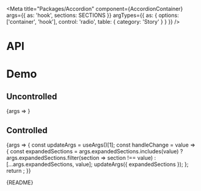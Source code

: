 
<Meta
  title="Packages/Accordion"
  component={AccordionContainer}
  args={{
    as: 'hook',
    sections: SECTIONS
  }}
  argTypes={{
    as: { options: ['container', 'hook'], control: 'radio', table: { category: 'Story' } }
  }}
/>

# API

<ArgsTable />

# Demo

## Uncontrolled

<Canvas>
  <Story
    name="Uncontrolled"
    args={{ collapsible: true, expandable: true }}
    argTypes={{
      expandedSections: { control: false }
    }}
  >
    {args => <AccordionStory {...args} />}
  </Story>
</Canvas>

## Controlled

<Canvas>
  <Story
    name="Controlled"
    args={{ expandedSections: SECTIONS.slice(0, 1) }}
    argTypes={{
      defaultExpandedSections: { control: false },
      collapsible: { control: false },
      expandable: { control: false }
    }}
  >
    {args => {
      const updateArgs = useArgs()[1];
      const handleChange = value => {
        const expandedSections = args.expandedSections.includes(value)
          ? args.expandedSections.filter(section => section !== value)
          : [...args.expandedSections, value];
        updateArgs({ expandedSections });
      };
      return <AccordionStory {...args} onChange={handleChange} />;
    }}
  </Story>
</Canvas>

<Markdown>{README}</Markdown>

